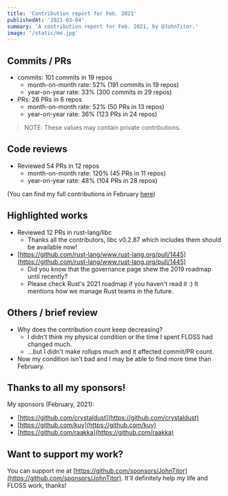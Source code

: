 ```yaml
---
title: 'Contribution report for Feb. 2021'
publishedAt: '2021-03-04'
summary: 'A contribution report for Feb. 2021, by @JohnTitor.'
image: '/static/me.jpg'
---
```


## Commits / PRs

- commits: 101 commits in 19 repos
  - month-on-month rate: 52% (191 commits in 19 repos)
  - year-on-year rate: 33% (300 commits in 29 repos)
- PRs: 26 PRs in 6 repos
  - month-on-month rate: 52% (50 PRs in 13 repos)
  - year-on-year rate: 36% (123 PRs in 24 repos)

> NOTE: These values may contain private contributions.

## Code reviews

- Reviewed 54 PRs in 12 repos
  - month-on-month rate: 120% (45 PRs in 11 repos)
  - year-on-year rate: 48% (104 PRs in 28 repos)

(You can find my full contributions in February [here](https://github.com/JohnTitor?tab=overview&from=2021-02-01&to=2021-02-28))

## Highlighted works

- Reviewed 12 PRs in rust-lang/libc
  - Thanks all the contributors, libc v0.2.87 which includes them should be available now!
- [https://github.com/rust-lang/www.rust-lang.org/pull/1445](https://github.com/rust-lang/www.rust-lang.org/pull/1445)
  - Did you know that the governance page shew the 2019 roadmap until recently?
  - Please check Rust's 2021 roadmap if you haven't read it :) It mentions how we manage Rust teams in the future.

## Others / brief review

- Why does the contribution count keep decreasing?
  - I didn't think my physical condition or the time I spent FLOSS had changed much.
  - ...but I didn't make rollups much and it affected commit/PR count.
- Now my condition isn't bad and I may be able to find more time than February.

## Thanks to all my sponsors!

My sponsors (February, 2021):

- [https://github.com/crystaldust](https://github.com/crystaldust)
- [https://github.com/kuy](https://github.com/kuy)
- [https://github.com/raakka](https://github.com/raakka)

## Want to support my work?

You can support me at [https://github.com/sponsors/JohnTitor](https://github.com/sponsors/JohnTitor).
It'll definitely help my life and FLOSS work, thanks!

